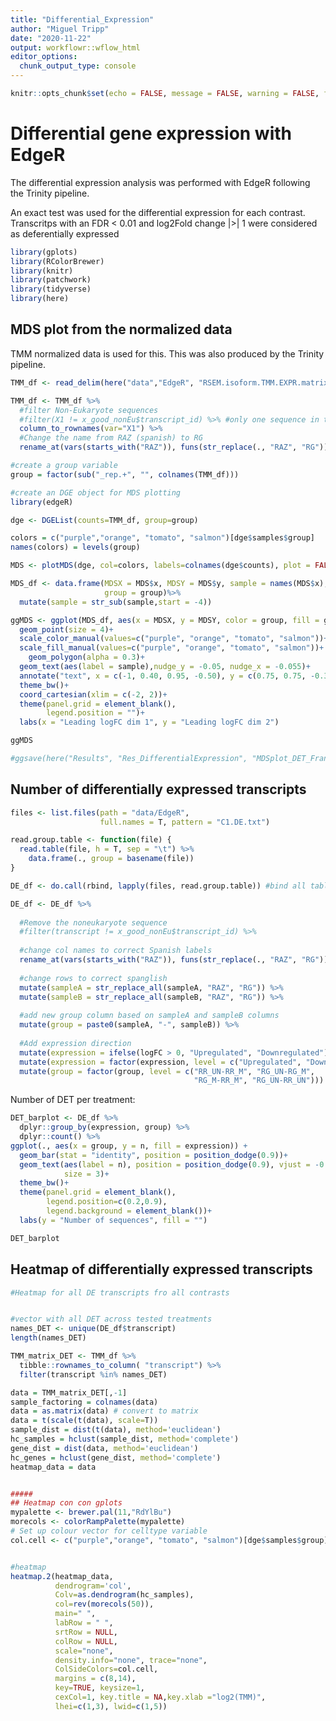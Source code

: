 ```yaml
---
title: "Differential_Expression"
author: "Miguel Tripp"
date: "2020-11-22"
output: workflowr::wflow_html
editor_options:
  chunk_output_type: console
---
```


```r
knitr::opts_chunk$set(echo = FALSE, message = FALSE, warning = FALSE, fig.height = 8, fig.width = 12, fig.align = "center")
```


# Differential gene expression with **EdgeR**

The differential expression analysis was performed with EdgeR following the Trinity pipeline.

An exact test was used for the differential expression for each contrast. Transcritps with an FDR \< 0.01 and log2Fold change |\>| 1 were considered as deferentially expressed

```r
library(gplots)
library(RColorBrewer)
library(knitr)
library(patchwork)
library(tidyverse)
library(here)
```

## MDS plot from the normalized data

TMM normalized data is used for this. This was also produced by the Trinity pipeline.

```r
TMM_df <- read_delim(here("data","EdgeR", "RSEM.isoform.TMM.EXPR.matrix.txt"), delim = "\t")

TMM_df <- TMM_df %>%
  #filter Non-Eukaryote sequences
  #filter(X1 != x_good_nonEu$transcript_id) %>% #only one sequence in the DET list in NE
  column_to_rownames(var="X1") %>%
  #Change the name from RAZ (spanish) to RG
  rename_at(vars(starts_with("RAZ")), funs(str_replace(., "RAZ", "RG")))

#create a group variable
group = factor(sub("_rep.+", "", colnames(TMM_df)))

#create an DGE object for MDS plotting
library(edgeR)

dge <- DGEList(counts=TMM_df, group=group)

colors = c("purple","orange", "tomato", "salmon")[dge$samples$group]
names(colors) = levels(group)

MDS <- plotMDS(dge, col=colors, labels=colnames(dge$counts), plot = FALSE)

MDS_df <- data.frame(MDSX = MDS$x, MDSY = MDS$y, sample = names(MDS$x),
                     group = group)%>%
  mutate(sample = str_sub(sample,start = -4)) 

ggMDS <- ggplot(MDS_df, aes(x = MDSX, y = MDSY, color = group, fill = group ))+
  geom_point(size = 4)+
  scale_color_manual(values=c("purple", "orange", "tomato", "salmon"))+
  scale_fill_manual(values=c("purple", "orange", "tomato", "salmon"))+
    geom_polygon(alpha = 0.3)+
  geom_text(aes(label = sample),nudge_y = -0.05, nudge_x = -0.055)+
  annotate("text", x = c(-1, 0.40, 0.95, -0.50), y = c(0.75, 0.75, -0.35, -1.5), label = c("RR_M", "RR_UN", "RG_UN", "RG_M"), color = c("tomato", "salmon", "orange", "purple"))+
  theme_bw()+
  coord_cartesian(xlim = c(-2, 2))+
  theme(panel.grid = element_blank(),
        legend.position = "")+
  labs(x = "Leading logFC dim 1", y = "Leading logFC dim 2")

ggMDS

#ggsave(here("Results", "Res_DifferentialExpression", "MDSplot_DET_FrancescoData.pdf"), plot = ggMDS, dpi = 150, scale = 1.75)

```

## Number of differentially expressed transcripts

```r

files <- list.files(path = "data/EdgeR",
                    full.names = T, pattern = "C1.DE.txt")

read.group.table <- function(file) {
  read.table(file, h = T, sep = "\t") %>%
    data.frame(., group = basename(file))
}

DE_df <- do.call(rbind, lapply(files, read.group.table)) #bind all tables in a single table

DE_df <- DE_df %>%
  
  #Remove the noneukaryote sequence
  #filter(transcript != x_good_nonEu$transcript_id) %>% 
  
  #change col names to correct Spanish labels
  rename_at(vars(starts_with("RAZ")), funs(str_replace(., "RAZ", "RG"))) %>%
  
  #change rows to correct spanglish
  mutate(sampleA = str_replace_all(sampleA, "RAZ", "RG")) %>% 
  mutate(sampleB = str_replace_all(sampleB, "RAZ", "RG")) %>% 
  
  #add new group column based on sampleA and sampleB columns
  mutate(group = paste0(sampleA, "-", sampleB)) %>% 
  
  #Add expression direction
  mutate(expression = ifelse(logFC > 0, "Upregulated", "Downregulated")) %>%
  mutate(expression = factor(expression, level = c("Upregulated", "Downregulated"))) %>%
  mutate(group = factor(group, level = c("RR_UN-RR_M", "RG_UN-RG_M",
                                         "RG_M-RR_M", "RG_UN-RR_UN")))

```

Number of DET per treatment:

```r

DET_barplot <- DE_df %>%
  dplyr::group_by(expression, group) %>%
  dplyr::count() %>%
ggplot(., aes(x = group, y = n, fill = expression)) +
  geom_bar(stat = "identity", position = position_dodge(0.9))+
  geom_text(aes(label = n), position = position_dodge(0.9), vjust = -0.5,
            size = 3)+
  theme_bw()+
  theme(panel.grid = element_blank(),
        legend.position=c(0.2,0.9),
        legend.background = element_blank())+
  labs(y = "Number of sequences", fill = "")

DET_barplot

```

## Heatmap of differentially expressed transcripts

```r

#Heatmap for all DE transcripts fro all contrasts


#vector with all DET across tested treatments
names_DET <- unique(DE_df$transcript)
length(names_DET)

TMM_matrix_DET <- TMM_df %>%
  tibble::rownames_to_column( "transcript") %>% 
  filter(transcript %in% names_DET)

data = TMM_matrix_DET[,-1]
sample_factoring = colnames(data)
data = as.matrix(data) # convert to matrix
data = t(scale(t(data), scale=T))
sample_dist = dist(t(data), method='euclidean')
hc_samples = hclust(sample_dist, method='complete')
gene_dist = dist(data, method='euclidean')
hc_genes = hclust(gene_dist, method='complete')
heatmap_data = data


#####
## Heatmap con con gplots
mypalette <- brewer.pal(11,"RdYlBu")
morecols <- colorRampPalette(mypalette)
# Set up colour vector for celltype variable
col.cell <- c("purple","orange", "tomato", "salmon")[dge$samples$group]


#heatmap
heatmap.2(heatmap_data,
          dendrogram='col', 
          Colv=as.dendrogram(hc_samples),
          col=rev(morecols(50)),
          main=" ",
          labRow = " ",
          srtRow = NULL,
          colRow = NULL,
          scale="none",
          density.info="none", trace="none", 
          ColSideColors=col.cell,
          margins = c(8,14),
          key=TRUE, keysize=1, 
          cexCol=1, key.title = NA,key.xlab ="log2(TMM)",
          lhei=c(1,3), lwid=c(1,5))


```

